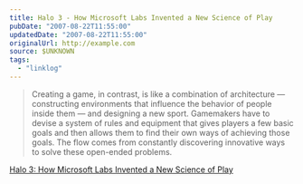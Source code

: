 ```yaml
---
title: Halo 3 - How Microsoft Labs Invented a New Science of Play
pubDate: "2007-08-22T11:55:00"
updatedDate: "2007-08-22T11:55:00"
originalUrl: http://example.com
source: $UNKNOWN
tags:
  - "linklog"
---
```


> Creating a game, in contrast, is like a combination of architecture — constructing environments that influence the behavior of people inside them — and designing a new sport. Gamemakers have to devise a system of rules and equipment that gives players a few basic goals and then allows them to find their own ways of achieving those goals. The flow comes from constantly discovering innovative ways to solve these open-ended problems.

[Halo 3: How Microsoft Labs Invented a New Science of Play](https://www.wired.com/2007/08/ff-halo-2/)
